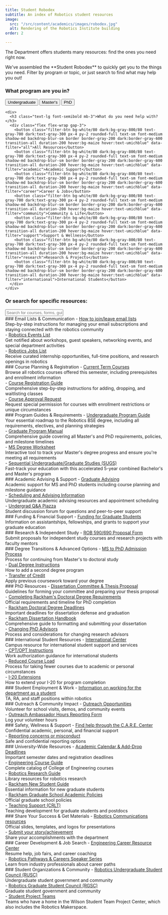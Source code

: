 ```yaml
---
title: Student Robodex
subtitle: An index of Robotics student resources
image:
  src: "/src/content/academics/images/robodex.jpg"
  alt: Rendering of the Robotics Institute building
order: 2

---
```


<div class="grid lg:grid-cols-3 gap-8 items-start">
  <div class="lg:col-span-3">
    <p class="mt-0 text-lg max-w-4xl leading-relaxed">The Department offers students many resources: find the ones you need right now.</p>
    <p class="text-lg max-w-3xl leading-relaxed">We've assembled the **Student Robodex** to quickly get you to the things you need. Filter by program or topic, or just search to find what may help you out!</p>
    </div>
</div>
<div class="filter-section surface-secondary backdrop-blur-sm rounded-lg p-6 mb-6 border border-gray-200 dark:border-gray-700">
  
  <div class="grid lg:grid-cols-2 gap-6 mb-4">
    <div>
      <h3 class="text-lg font-semibold mb-3">What program are you in?</h3>
      <div class="flex flex-wrap gap-3">
        <button class="filter-btn bg-white/80 dark:bg-gray-800/80 text-gray-700 dark:text-gray-300 px-4 py-2 rounded-full text-sm font-medium shadow-md backdrop-blur-sm border border-gray-200 dark:border-gray-600 transition-all duration-200 hover:bg-maize hover:text-umichblue" data-filter="undergraduate">Undergraduate</button>
        <button class="filter-btn bg-white/80 dark:bg-gray-800/80 text-gray-700 dark:text-gray-300 px-4 py-2 rounded-full text-sm font-medium shadow-md backdrop-blur-sm border border-gray-200 dark:border-gray-600 transition-all duration-200 hover:bg-maize hover:text-umichblue" data-filter="masters">Master's</button>
        <button class="filter-btn bg-white/80 dark:bg-gray-800/80 text-gray-700 dark:text-gray-300 px-4 py-2 rounded-full text-sm font-medium shadow-md backdrop-blur-sm border border-gray-200 dark:border-gray-600 transition-all duration-200 hover:bg-maize hover:text-umichblue" data-filter="phd">PhD</button>
      </div>
    </div>

    <div>
      <h3 class="text-lg font-semibold mb-3">What do you need help with?</h3>
      <div class="flex flex-wrap gap-3">
        <button class="filter-btn bg-white/80 dark:bg-gray-800/80 text-gray-700 dark:text-gray-300 px-4 py-2 rounded-full text-sm font-medium shadow-md backdrop-blur-sm border border-gray-200 dark:border-gray-600 transition-all duration-200 hover:bg-maize hover:text-umichblue" data-filter="all">All Resources</button>
        <button class="filter-btn bg-white/80 dark:bg-gray-800/80 text-gray-700 dark:text-gray-300 px-4 py-2 rounded-full text-sm font-medium shadow-md backdrop-blur-sm border border-gray-200 dark:border-gray-600 transition-all duration-200 hover:bg-maize hover:text-umichblue" data-filter="academic">Academic Support</button>
        <button class="filter-btn bg-white/80 dark:bg-gray-800/80 text-gray-700 dark:text-gray-300 px-4 py-2 rounded-full text-sm font-medium shadow-md backdrop-blur-sm border border-gray-200 dark:border-gray-600 transition-all duration-200 hover:bg-maize hover:text-umichblue" data-filter="career">Career & Jobs</button>
        <button class="filter-btn bg-white/80 dark:bg-gray-800/80 text-gray-700 dark:text-gray-300 px-4 py-2 rounded-full text-sm font-medium shadow-md backdrop-blur-sm border border-gray-200 dark:border-gray-600 transition-all duration-200 hover:bg-maize hover:text-umichblue" data-filter="community">Community & Life</button>
        <button class="filter-btn bg-white/80 dark:bg-gray-800/80 text-gray-700 dark:text-gray-300 px-4 py-2 rounded-full text-sm font-medium shadow-md backdrop-blur-sm border border-gray-200 dark:border-gray-600 transition-all duration-200 hover:bg-maize hover:text-umichblue" data-filter="support">Support & Wellness</button>
        <button class="filter-btn bg-white/80 dark:bg-gray-800/80 text-gray-700 dark:text-gray-300 px-4 py-2 rounded-full text-sm font-medium shadow-md backdrop-blur-sm border border-gray-200 dark:border-gray-600 transition-all duration-200 hover:bg-maize hover:text-umichblue" data-filter="research">Research & Projects</button>
        <button class="filter-btn bg-white/80 dark:bg-gray-800/80 text-gray-700 dark:text-gray-300 px-4 py-2 rounded-full text-sm font-medium shadow-md backdrop-blur-sm border border-gray-200 dark:border-gray-600 transition-all duration-200 hover:bg-maize hover:text-umichblue" data-filter="international">International Students</button>
      </div>
    </div>
  </div>
  
  <div class="mb-4">
    <h3 class="text-lg font-semibold mb-3">Or search for specific resources:</h3>
    <input 
      type="text" 
      id="search-input" 
      placeholder="Search for courses, forms, guides, help..." 
      class="w-full px-4 py-3 rounded-lg border border-gray-300 dark:border-gray-600 bg-white dark:bg-gray-800 text-gray-900 dark:text-gray-100 placeholder-gray-500 dark:placeholder-gray-400 focus:ring-2 focus:ring-maize focus:border-maize transition-colors"
    />
  </div>
</div>

<div class="masonry-container lg:columns-2 lg:gap-6">

<div class="resource-card surface rounded-lg p-6 mb-6 break-inside-avoid" data-categories="all community career undergraduate graduate masters phd international">
### Email Lists & Communication
- <a href="https://documentation.its.umich.edu/node/352#JoinResign" title="joining" data-search-terms="email list join leave subscribe unsubscribe mcommunity mailing communication">How to join/leave email lists</a>
  <div class="description-text">Step-by-step instructions for managing your email subscriptions and staying connected with the robotics community</div>
- <a href="https://mcommunity.umich.edu/group/Robotics%20Events" title="Robotics Events" data-search-terms="events workshops speakers networking department activities announcements">Robotics Events List</a>
  <div class="description-text">Get notified about workshops, guest speakers, networking events, and special department activities</div>
- <a href="https://mcommunity.umich.edu/group/Robotics%20Jobs" title="Robotics Jobs" data-search-terms="jobs career internship employment opportunities positions hiring work">Robotics Jobs List</a>
  <div class="description-text">Receive curated internship opportunities, full-time positions, and research openings in robotics</div>
</div>

<div class="resource-card surface rounded-lg p-6 mb-6 break-inside-avoid" data-categories="all academic undergraduate graduate masters phd">
### Course Planning & Registration
- <a href="https://robotics.umich.edu/academics/courses/course-offerings" data-search-terms="courses schedule semester offerings enrollment prerequisites registration">Current Term Courses</a>
  <div class="description-text">Browse all robotics courses offered this semester, including prerequisites and enrollment information</div>
- <a href="https://robotics.umich.edu/academics/student-services/registering-for-classes/" data-search-terms="registration enroll add drop waitlist classes schedule">Course Registration Guide</a>
  <div class="description-text">Comprehensive step-by-step instructions for adding, dropping, and waitlisting classes</div>
- <a href="https://forms.gle/tX4umSrkaegPcMxc9" data-search-terms="permission course approval override registration restricted">Course Approval Request</a>
  <div class="description-text">Request special permission for courses with enrollment restrictions or unique circumstances</div>
</div>

<div class="resource-card surface rounded-lg p-6 mb-6 break-inside-avoid" data-categories="all academic undergraduate graduate masters phd">
### Program Guides & Requirements
- <a href="http://robotics.umich.edu/undergrad-guide" data-search-terms="undergraduate bse degree requirements guide roadmap planning electives">Undergraduate Program Guide</a>
  <div class="description-text">Your essential roadmap to the Robotics BSE degree, including all requirements, electives, and planning strategies</div>
- <a href="https://docs.google.com/document/d/e/2PACX-1vTCjWRdEl4wM_n4oIU875yAzzG_4tBdmqnJcj4gNntgyG3Q5LY0qw_J_ei5nqmMEi1ljJpfvLbGCzdJ/pub" data-search-terms="graduate manual masters phd requirements policies milestones timeline">Graduate Program Manual</a>
  <div class="description-text">Comprehensive guide covering all Master's and PhD requirements, policies, and milestone timelines</div>
- <a href="http://robotics.umich.edu/ms-degree-worksheet/" data-search-terms="masters worksheet degree tracking progress requirements">MS Degree Worksheet</a>
  <div class="description-text">Interactive tool to track your Master's degree progress and ensure you're meeting all requirements</div>
- <a href="https://robotics.umich.edu/academics/graduate/sugs/" data-search-terms="sugs combined degree 5-year accelerated bachelor master">Sequential Undergraduate/Graduate Studies (SUGS)</a>
  <div class="description-text">Fast-track your education with this accelerated 5-year combined Bachelor's and Master's program</div>
</div>

<div class="resource-card surface rounded-lg p-6 mb-6 break-inside-avoid" data-categories="all academic undergraduate graduate masters phd">
### Academic Advising & Support
- <a href="https://robotics.umich.edu/academics/graduate/graduate-advising/" data-search-terms="graduate advising support planning milestones masters phd">Graduate Advising</a>
  <div class="description-text">Academic support for MS and PhD students including course planning and milestone guidance</div>
- <a href="https://robotics.umich.edu/academics/undergraduate/scheduling/" data-search-terms="undergraduate advising scheduling appointment academic support">Scheduling and Advising Information</a>
  <div class="description-text">Undergraduate academic advising resources and appointment scheduling</div>
- <a href="http://piazza.com/umich/winter2022/roboticsugqa" data-search-terms="piazza forum questions discussion peer support undergraduate">Undergrad Q&A Piazza</a>
  <div class="description-text">Student discussion forum for questions and peer-to-peer support</div>
</div>

<div class="resource-card surface rounded-lg p-6 mb-6 break-inside-avoid" data-categories="all support graduate masters phd">
### Funding & Financial Support
- <a href="https://robotics.umich.edu/academics/graduate/admissions/funding-for-graduate-students/" data-search-terms="funding graduate assistantship fellowship grants financial support money">Funding for Graduate Students</a>
  <div class="description-text">Information on assistantships, fellowships, and grants to support your graduate education</div>
</div>

<div class="resource-card surface rounded-lg p-6 mb-6 break-inside-avoid" data-categories="all research academic graduate masters phd">
### Research & Independent Study
- <a href="https://docs.google.com/forms/d/e/1FAIpQLSea5YctmfxwoRBWPfQxC6n1Pw8-SU2IHf8MXTZQ09rNmhu_CA/viewform?usp=sf_link" data-search-terms="590 690 independent study research proposal faculty mentor project">ROB 590/690 Proposal Form</a>
  <div class="description-text">Submit proposals for independent study courses and research projects with faculty mentors</div>
</div>

<div class="resource-card surface rounded-lg p-6 mb-6 break-inside-avoid" data-categories="all academic graduate masters phd">
### Degree Transitions & Advanced Options
- <a href="https://robotics.umich.edu/academics/student-services/ms-to-phd-admission-process-and-instructions/" data-search-terms="masters phd admission continue doctoral degree transition">MS to PhD Admission Process</a>
  <div class="description-text">Process for continuing from Master's to doctoral study</div>
- <a href="https://robotics.umich.edu/academics/graduate/admissions/add-a-degreedual-degree-instructions/" data-search-terms="dual degree second program add concurrent">Dual Degree Instructions</a>
  <div class="description-text">How to add a second degree program</div>
- <a href="https://docs.google.com/document/d/e/2PACX-1vTCjWRdEl4wM_n4oIU875yAzzG_4tBdmqnJcj4gNntgyG3Q5LY0qw_J_ei5nqmMEi1ljJpfvLbGCzdJ/pub#h.3whwml4" data-search-terms="transfer credit previous coursework apply degree requirements">Transfer of Credit</a>
  <div class="description-text">Apply previous coursework toward your degree</div>
</div>

<div class="resource-card surface rounded-lg p-6 mb-6 break-inside-avoid" data-categories="all graduate phd">
### PhD Resources
- <a href="https://robotics.umich.edu/academics/student-services/dissertation-committee-formation-and-proposal/" data-search-terms="dissertation committee thesis proposal formation guidelines phd">Dissertation Committee & Thesis Proposal</a>
  <div class="description-text">Guidelines for forming your committee and preparing your thesis proposal</div>
- <a href="https://rackham.umich.edu/navigating-your-degree/completing-doctoral-degree-requirements/#before" data-search-terms="rackham doctoral degree requirements phd completion timeline">Completing Rackham's Doctoral Degree Requirements</a>
  <div class="description-text">Official requirements and timeline for PhD completion</div>
- <a href="http://www.rackham.umich.edu/current-students/policies/doctoral/phd-students/doctoral-degree-deadlines" data-search-terms="rackham deadlines dissertation defense graduation phd timeline">Rackham Doctoral Degree Deadlines</a>
  <div class="description-text">Important deadlines for dissertation defense and graduation</div>
- <a href="https://www.rackham.umich.edu/downloads/oard-dissertation-handbook.pdf" data-search-terms="rackham dissertation handbook formatting submitting guide phd">Rackham Dissertation Handbook</a>
  <div class="description-text">Comprehensive guide to formatting and submitting your dissertation</div>
- <a href="https://drive.google.com/file/d/1DikoqwrhSeiqFP0AtCHjrlOMc2eSeomT/view?usp=sharing" data-search-terms="changing advisor phd research mentor switch faculty">Changing PhD Advisors</a>
  <div class="description-text">Process and considerations for changing research advisors</div>
</div>

<div class="resource-card surface rounded-lg p-6 mb-6 break-inside-avoid" data-categories="all undergraduate graduate masters phd international">
### International Student Resources
- <a href="https://internationalcenter.umich.edu/" data-search-terms="international center student support services visa immigration">International Center</a>
  <div class="description-text">Campus resource for international student support and services</div>
- <a href="https://robotics.umich.edu/academics/student-services/cptopt-instructions/" data-search-terms="cpt opt work authorization international students employment">CPT/OPT Instructions</a>
  <div class="description-text">Work authorization guidance for international students</div>
- <a href="https://robotics.umich.edu/academics/student-services/reduced-course-load/" data-search-terms="reduced course load fewer courses academic personal circumstances">Reduced Course Load</a>
  <div class="description-text">Process for taking fewer courses due to academic or personal circumstances</div>
- <a href="https://robotics.umich.edu/academics/student-services/i-20-extensions/" data-search-terms="i20 extension visa international student program completion">I-20 Extensions</a>
  <div class="description-text">How to extend your I-20 for program completion</div>
</div>

<div class="resource-card surface rounded-lg p-6 mb-6 break-inside-avoid" data-categories="all career community undergraduate graduate masters phd">
### Student Employment & Work
- <a href="/academics/student-services/student-appointments/" data-search-terms="student work department ta ra staff positions employment jobs">Information on working for the department as a student</a>
  <div class="description-text">TA, RA, and staff positions within robotics</div>
</div>

<div class="resource-card surface rounded-lg p-6 mb-6 break-inside-avoid" data-categories="all community undergraduate graduate masters phd">
### Outreach & Community Impact
- <a href="https://docs.google.com/spreadsheets/d/19nhZK_DM6uF_YKqY0mlQarLoiZuDJGgBw6g0dWkxZkg/edit?usp=sharing" data-search-terms="outreach volunteer school visits demos community events opportunities">Outreach Opportunities</a>
  <div class="description-text">Volunteer for school visits, demos, and community events</div>
- <a href="https://docs.google.com/forms/d/e/1FAIpQLScCeyhrKtlSWBLor1DH4_sU_4uYzYV7KAovBGjg21VLFpDQZQ/viewform" data-search-terms="outreach ambassador hours reporting form volunteer log">Outreach Ambassador Hours Reporting Form</a>
  <div class="description-text">Log your volunteer hours</div>
</div>

<div class="resource-card surface rounded-lg p-6 mb-6 break-inside-avoid" data-categories="all support undergraduate graduate masters phd international">
### Safety, Wellness & Support
- <a href="https://care.engin.umich.edu/student-support-services/" data-search-terms="care center help support confidential academic personal financial crisis">Find help through the C.A.R.E. Center</a>
  <div class="description-text">Confidential academic, personal, and financial support</div>
- <a href="/academics/student-services/reporting-concerns-and-misconduct/" data-search-terms="reporting concerns misconduct safe confidential harassment discrimination">Reporting concerns or misconduct</a>
  <div class="description-text">Safe and confidential reporting options</div>
</div>

<div class="resource-card surface rounded-lg p-6 mb-6 break-inside-avoid" data-categories="all academic support undergraduate graduate masters phd">
### University-Wide Resources
- <a href="https://ro.umich.edu/calendars" data-search-terms="academic calendar deadlines semester dates registration add drop">Academic Calendar & Add-Drop Deadlines</a>
  <div class="description-text">Important semester dates and registration deadlines</div>
- <a href="https://bulletin.engin.umich.edu/courses/" data-search-terms="engineering course guide catalog bulletin courses requirements">Engineering Course Guide</a>
  <div class="description-text">Complete catalog of College of Engineering courses</div>
- <a href="https://guides.lib.umich.edu/robotics" data-search-terms="robotics research guide library resources literature papers">Robotics Research Guide</a>
  <div class="description-text">Library resources for robotics research</div>
- <a href="http://www.rackham.umich.edu/current-students/life-at-michigan/guide" data-search-terms="rackham new student guide graduate essential information">Rackham New Student Guide</a>
  <div class="description-text">Essential information for new graduate students</div>
- <a href="http://www.rackham.umich.edu/current-students/policies" data-search-terms="rackham graduate school academic policies official rules">Rackham Graduate School Academic Policies</a>
  <div class="description-text">Official graduate school policies</div>
- <a href="https://crlt.umich.edu/programs-services/graduate-students-post-docs" data-search-terms="crlt teaching support development graduate students postdocs">Teaching Support (CRLT)</a>
  <div class="description-text">Teaching development for graduate students and postdocs</div>
</div>

<div class="resource-card surface rounded-lg p-6 mb-6 break-inside-avoid" data-categories="all community undergraduate graduate masters phd">
### Share Your Success & Get Materials
- <a href="https://drive.google.com/drive/folders/16Y-QifDAcqtZNPigTK2OjXLLWW0DJFM5?usp=share_link" data-search-terms="communications resources slides templates logos presentations branding materials">Robotics Communications resources</a>
  <div class="description-text">Official slides, templates, and logos for presentations</div>
- <a href="https://docs.google.com/forms/d/e/1FAIpQLSems8fcRc8jlR-B_PlLu85P8rqzjwC-b59lyJmXVZu9xF6UOg/viewform" data-search-terms="submit story achievement accomplishments share department news">Submit your story/achievement</a>
  <div class="description-text">Share your accomplishments with the department</div>
</div>

<div class="resource-card surface rounded-lg p-6 mb-6 break-inside-avoid" data-categories="all career undergraduate graduate masters phd">
### Career Development & Job Search
- <a href="http://career.engin.umich.edu/" data-search-terms="ecrc career center resume help job fairs coaching employment">Engineering Career Resource Center</a>
  <div class="description-text">Resume help, job fairs, and career coaching</div>
- <a href="https://robotics.umich.edu/events/robotics-pathways-speaker-series/" data-search-terms="pathways careers speaker series industry professionals career paths events">Robotics Pathways & Careers Speaker Series</a>
  <div class="description-text">Learn from industry professionals about career paths</div>
</div>  

<div class="resource-card surface rounded-lg p-6 mb-6 break-inside-avoid" data-categories="all community undergraduate graduate masters phd">
### Student Organizations & Community
- <a href="https://robotics.umich.edu/academics/student-services/robotics-undergraduate-student-council/" data-search-terms="rusc undergraduate student council government community organization org orgs">Robotics Undergraduate Student Council (RUSC)</a>
  <div class="description-text">Undergraduate student government and community</div>
- <a href="https://robotics.umich.edu/academics/student-services/robotics-graduate-student-council/" data-search-terms="rgsc graduate student council government community organization org orgs">Robotics Graduate Student Council (RGSC)</a>
  <div class="description-text">Graduate student government and community</div>
- <a href="https://teamprojects.engin.umich.edu/home/teams/" data-search-terms="student project teams wilson center makerspace competition teams org orgs">Student Project Teams</a>
  <div class="description-text">Teams who have a home in the Wilson Student Team Project Center, which also includes the Robotics Makerspace.</div> 
</div>

</div>

<ResourceFilter />